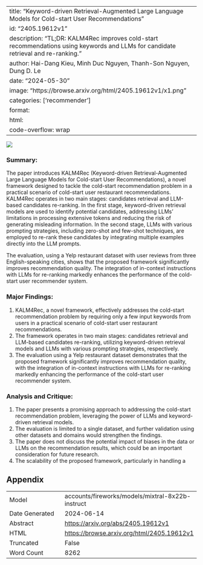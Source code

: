 
---
title: "Keyword-driven Retrieval-Augmented Large Language Models for Cold-start User Recommendations"
id: "2405.19612v1"
description: "TL;DR: KALM4Rec improves cold-start recommendations using keywords and LLMs for candidate retrieval and re-ranking."
author: Hai-Dang Kieu, Minh Duc Nguyen, Thanh-Son Nguyen, Dung D. Le
date: "2024-05-30"
image: "https://browse.arxiv.org/html/2405.19612v1/x1.png"
categories: ['recommender']
format:
  html:
    code-overflow: wrap
---

![](https://browse.arxiv.org/html/2405.19612v1/x1.png)

### Summary:

The paper introduces KALM4Rec (Keyword-driven Retrieval-Augmented Large Language Models for Cold-start User Recommendations), a novel framework designed to tackle the cold-start recommendation problem in a practical scenario of cold-start user restaurant recommendations. KALM4Rec operates in two main stages: candidates retrieval and LLM-based candidates re-ranking. In the first stage, keyword-driven retrieval models are used to identify potential candidates, addressing LLMs’ limitations in processing extensive tokens and reducing the risk of generating misleading information. In the second stage, LLMs with various prompting strategies, including zero-shot and few-shot techniques, are employed to re-rank these candidates by integrating multiple examples directly into the LLM prompts.

The evaluation, using a Yelp restaurant dataset with user reviews from three English-speaking cities, shows that the proposed framework significantly improves recommendation quality. The integration of in-context instructions with LLMs for re-ranking markedly enhances the performance of the cold-start user recommender system.

### Major Findings:

1. KALM4Rec, a novel framework, effectively addresses the cold-start recommendation problem by requiring only a few input keywords from users in a practical scenario of cold-start user restaurant recommendations.
2. The framework operates in two main stages: candidates retrieval and LLM-based candidates re-ranking, utilizing keyword-driven retrieval models and LLMs with various prompting strategies, respectively.
3. The evaluation using a Yelp restaurant dataset demonstrates that the proposed framework significantly improves recommendation quality, with the integration of in-context instructions with LLMs for re-ranking markedly enhancing the performance of the cold-start user recommender system.

### Analysis and Critique:

1. The paper presents a promising approach to addressing the cold-start recommendation problem, leveraging the power of LLMs and keyword-driven retrieval models.
2. The evaluation is limited to a single dataset, and further validation using other datasets and domains would strengthen the findings.
3. The paper does not discuss the potential impact of biases in the data or LLMs on the recommendation results, which could be an important consideration for future research.
4. The scalability of the proposed framework, particularly in handling a

## Appendix

|          |          |
|----------|----------|
| Model     | accounts/fireworks/models/mixtral-8x22b-instruct       |
| Date Generated     | 2024-06-14       |
| Abstract | [https://arxiv.org/abs/2405.19612v1](https://arxiv.org/abs/2405.19612v1)        |
| HTML     | [https://browse.arxiv.org/html/2405.19612v1](https://browse.arxiv.org/html/2405.19612v1)       |
| Truncated       | False       |
| Word Count       | 8262       |